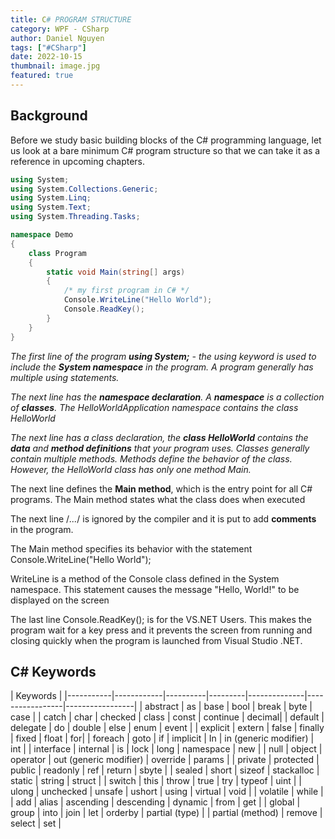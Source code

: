 ```yaml
---
title: C# PROGRAM STRUCTURE
category: WPF - CSharp
author: Daniel Nguyen
tags: ["#CSharp"]
date: 2022-10-15
thumbnail: image.jpg
featured: true
---
```


## Background

Before we study basic building blocks of the C# programming language, let us look 
at a bare minimum C# program structure so that we can take it as a reference in 
upcoming chapters.

```c#
using System;
using System.Collections.Generic;
using System.Linq;
using System.Text;
using System.Threading.Tasks;

namespace Demo
{
    class Program
    {
        static void Main(string[] args)
        {
            /* my first program in C# */
            Console.WriteLine("Hello World");
            Console.ReadKey();
        }
    }
}
```

*The first line of the program **using System;** - the using keyword is used to 
include the **System namespace** in the program. A program generally has 
multiple using statements.*

*The next line has the **namespace declaration**. A **namespace** is a collection of 
**classes**. The HelloWorldApplication namespace contains the class HelloWorld*

*The next line has a class declaration, the **class HelloWorld** contains the **data** 
and **method definitions** that your program uses. Classes generally contain 
multiple methods. Methods define the behavior of the class. However, the
HelloWorld class has only one method Main.*

The next line defines the **Main method**, which is the entry point for all C# 
programs. The Main method states what the class does when executed

The next line /*...*/ is ignored by the compiler and it is put to add 
**comments** in the program.

The Main method specifies its behavior with the statement
Console.WriteLine("Hello World");

WriteLine is a method of the Console class defined in the System namespace. 
This statement causes the message "Hello, World!" to be displayed on the 
screen

The last line Console.ReadKey(); is for the VS.NET Users. This makes the 
program wait for a key press and it prevents the screen from running and 
closing quickly when the program is launched from Visual Studio .NET.

## C# Keywords

| Keywords                                                                            |
|-----------|------------|----------|---------|--------------|-----------------|-----------------|
| abstract | as | base | bool | break | byte | case |
| catch | char | checked | class | const | continue | decimal| 
| default | delegate | do | double | else | enum | event | 
| explicit | extern | false | finally | fixed | float | for| 
| foreach | goto | if | implicit | In | in (generic modifier) | int |
| interface | internal | is | lock | long | namespace | new |
| null | object | operator | out (generic modifier) | override | params |
| private | protected | public | readonly | ref | return | sbyte |
| sealed | short | sizeof | stackalloc | static | string | struct |
| switch | this | throw | true | try | typeof | uint | 
| ulong | unchecked | unsafe | ushort | using | virtual | void |
| volatile | while | 
| add | alias | ascending | descending | dynamic | from | get |
| global | group | into | join | let | orderby | partial (type) |
| partial (method) | remove | select | set |
